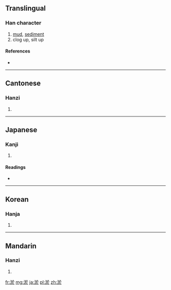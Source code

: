 ==Translingual==

===Han character===
{{Han char|rn=85|rad=水|as=08|sn=11|four=3813<sub>3</sub>|canj=水卜尸卜 (EYSY)}}

# [[mud]], [[sediment]]
# clog up, silt up

====References====
* {{Han ref|kx=0630.230|dkj=17665|dj=1033.030|hdz=31660.010|uh=6DE4|ud=28132|bh=B24A|bd=45642}}

----

==Cantonese==

===Hanzi===
{{yue-hanzi|jyut=|y=yu1}}

# {{defn|lang=yue|sort=水08}}

----

==Japanese==

===Kanji===
{{ja-kanji|grade=|rs=水08}}

# {{defn|lang=ja|sort=水08}}

====Readings====
* {{ja-readings|on=[[よ]] (yo), [[お]] (o)|kun=[[どろ]] (doro)}}

----

==Korean==

===Hanja===
{{ko-hanja|hangeul=어|eumhun=|rv=eo|mr=ŏ|y=e}}

# {{defn|lang=ko|sort=水08}}

----

==Mandarin==

===Hanzi===
{{cmn-hanzi|pin=[[yū]] ([[yu1]])|wg=yü<sup>1</sup>}}

# {{defn|lang=cmn|sort=水08}}

[[fr:淤]]
[[mg:淤]]
[[ja:淤]]
[[pl:淤]]
[[zh:淤]]